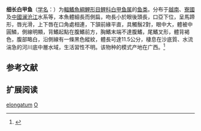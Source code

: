{{Speciesbox
| name = 细长白甲鱼
| status = DD
| status_system = IUCN3.1
| image = 
| genus = Onychostoma
| species = elongatum
| authority = (Pellegrin & Chevey, 1934)
| synonyms = *''Acrossocheilus elongatus''<br /><small>Pellegrin & Chevey, 1934</small>
*''Crossocheilus elongatus''<br /><small>Pellegrin & Chevey, 1934</small>
*''Crossochilus elongatus''<br /><small>Pellegrin & Chevey, 1934</small>
}}

'''细长白甲鱼'''（[[学名|学名]]：{{lang|la|''Onychostoma elongatum''}}）为[[輻鰭魚綱|輻鰭魚綱]][[鯉形目|鯉形目]][[鲤科|鲤科]][[白甲鱼属|白甲鱼属]]的[[鱼类|鱼类]]。分布于[[越南|越南]]、[[寮國|寮國]]及[[中國|中國]][[澜沧江|澜沧江]]水系等，本魚體細長而側扁，吻長小於眼後頭長，口亞下位，呈馬蹄形，唇光滑，上下唇在口角處相連，下頷前緣平直，具觸鬚2對，眼中大，體被中圓鱗，側線明顯，背鰭起點在腹鰭前方，胸鰭末端不達腹鰭，尾鰭叉形，體背褐色，腹部略白，沿側線有一條黑色縱紋，體長可達11.5公分，棲息在沙底質、水流湍急的河川底中層水域，生活習性不明。该物种的模式产地在广西。<ref name='id6017'>{{cite web| url =http://www.bioinfo.cn/db05/BjdwSpecies.php?action=view&id=6017| title =细长白甲鱼| work =中国动物物种编目数据库| publisher =中国科学院微生物研究所| author =中国科学院动物研究所| accessdate =2009-04-11| deadurl =yes| archiveurl =https://web.archive.org/web/20160305001008/http://www.bioinfo.cn/db05/BjdwSpecies.php?action=view&id=6017| archivedate =2016-03-05}}</ref>

== 参考文献 ==
{{reflist}}

== 扩展阅读 ==
{{refbegin}}
{{wikispecies-inline|Varicorhinus elongatus|细长白甲鱼}}
{{refend}}
{{Taxonbar|from=Q5486728}}

[[Category:白甲鱼属|elongatum]]
[[Category:1934年描述的魚類|O]]


{{鯉形目小作品}}